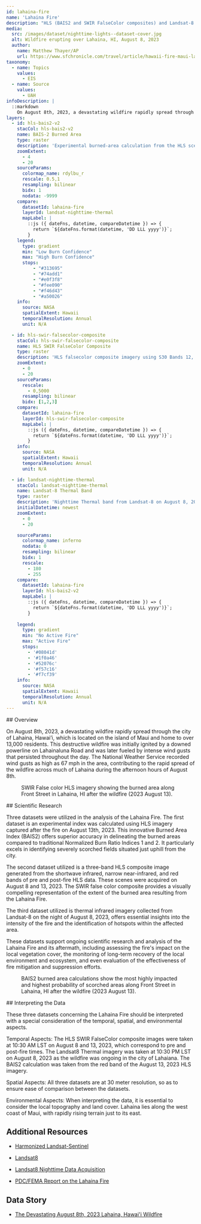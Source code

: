 ```yaml
---
id: lahaina-fire
name: 'Lahaina Fire'
description: "HLS (BAIS2 and SWIR FalseColor composites) and Landsat-8 thermal imagery supporting the Lahaina, HI Wildfire Story"
media:
  src: /images/dataset/nighttime-lights--dataset-cover.jpg
  alt: Wildfire erupting over Lahaina, HI, August 8, 2023
  author:
    name: Matthew Thayer/AP
    url: https://www.sfchronicle.com/travel/article/hawaii-fire-maui-lahaina-18289213.php
taxonomy:
  - name: Topics
    values:
      - EIS
  - name: Source
    values:
      - UAH
infoDescription: |
  ::markdown
    On August 8th, 2023, a devastating wildfire rapidly spread through the city of Lahaina, Hawai’i, which is located on the island of Maui and home to over 13,000 residents. This destructive wildfire was initially ignited by a downed powerline on Lahainaluna Road and was later fueled by intense wind gusts that persisted throughout the day. The National Weather Service recorded wind gusts as high as 67 mph in the area, contributing to the rapid spread of the wildfire across much of Lahaina during the afternoon hours of August 8th.
layers:
  - id: hls-bais2-v2
    stacCol: hls-bais2-v2
    name: BAIS-2 Burned Area
    type: raster
    description: 'Experimental burned-area calculation from the HLS scene taken on August 13,2023 over Lahaina, HI'
    zoomExtent:
      - 4
      - 20
    sourceParams:
      colormap_name: rdylbu_r
      rescale: 0.5,1
      resampling: bilinear
      bidx: 1
      nodata: -9999
    compare:
      datasetId: lahaina-fire
      layerId: landsat-nighttime-thermal
      mapLabel: |
        ::js ({ dateFns, datetime, compareDatetime }) => {
          return `${dateFns.format(datetime, 'DD LLL yyyy')}`;        
        }
    legend:
      type: gradient
      min: "Low Burn Confidence"
      max: "High Burn Confidence"
      stops:
          - "#313695"
          - "#74add1"
          - "#e0f3f8"
          - "#fee090"
          - "#f46d43"
          - "#a50026"
    info:
      source: NASA
      spatialExtent: Hawaii
      temporalResolution: Annual 
      unit: N/A 

  - id: hls-swir-falsecolor-composite
    stacCol: hls-swir-falsecolor-composite
    name: HLS SWIR FalseColor Composite
    type: raster
    description: 'HLS falsecolor composite imagery using S30 Bands 12, 8A, and 4, over Lahaina, HI.'
    zoomExtent:
      - 0
      - 20
    sourceParams:
      rescale:
        - 0,5000
      resampling: bilinear
      bidx: [1,2,3]
    compare:
      datasetId: lahaina-fire
      layerId: hls-swir-falsecolor-composite
      mapLabel: |
        ::js ({ dateFns, datetime, compareDatetime }) => {
          return `${dateFns.format(datetime, 'DD LLL yyyy')}`;
        }
    info:
      source: NASA
      spatialExtent: Hawaii
      temporalResolution: Annual 
      unit: N/A 

  - id: landsat-nighttime-thermal
    stacCol: landsat-nighttime-thermal
    name: Landsat-8 Thermal Band
    type: raster
    description: 'Nighttime Thermal band from Landsat-8 on August 8, 2023 shows the extent of the ongoing Lahaina Fire.'
    initialDatetime: newest
    zoomExtent:
      - 0
      - 20

    sourceParams:
      colormap_name: inferno
      nodata: 0
      resampling: bilinear
      bidx: 1
      rescale:
        - 180
        - 255
    compare:
      datasetId: lahaina-fire
      layerId: hls-bais2-v2
      mapLabel: |
        ::js ({ dateFns, datetime, compareDatetime }) => {
          return `${dateFns.format(datetime, 'DD LLL yyyy')}`;        
        }
            
    legend:
      type: gradient
      min: "No Active Fire"
      max: "Active Fire"
      stops:
        - '#08041d'
        - '#1f0a46'
        - '#52076c'
        - '#f57c16'
        - '#f7cf39'
    info:
      source: NASA
      spatialExtent: Hawaii
      temporalResolution: Annual 
      unit: N/A 
---
```


<Block type='full'>
<Prose>
## Overview

On August 8th, 2023, a devastating wildfire rapidly spread through the city of Lahaina, Hawai’i, which is located on the island of Maui and home to over 13,000 residents. This destructive wildfire was initially ignited by a downed powerline on Lahainaluna Road and was later fueled by intense wind gusts that persisted throughout the day. The National Weather Service recorded wind gusts as high as 67 mph in the area, contributing to the rapid spread of the wildfire across much of Lahaina during the afternoon hours of August 8th.

</Prose>

<Figure>
  <Map
    center={[-156.6727, 20.8766]}
    zoom={13.5}
    datasetId='lahaina-fire'
    layerId='hls-swir-falsecolor-composite'
    dateTime='2023-08-13'
  />
  <Caption
    attrAuthor='NASA'
    attrUrl='https://nasa.gov/'
  >
    SWIR False color HLS imagery showing the burned area along Front Street in Lahaina, HI after the wildfire (2023 August 13).
  </Caption>
</Figure>

</Block>

<Block type='wide'>
<Prose>
## Scientific Research

Three datasets were utilized in the analysis of the Lahaina Fire. The first dataset is an experimental index was calculated using HLS imagery captured after the fire on August 13th, 2023. This innovative Burned Area Index (BAIS2) offers superior accuracy in delineating the burned areas compared to traditional Normalized Burn Ratio Indices 1 and 2. It particularly excels in identifying severely scorched fields situated just uphill from the city.

The second dataset utilized is a three-band HLS composite image generated from the shortwave infrared, narrow near-infrared, and red bands of pre and post-fire HLS data. These scenes were acquired on August 8 and 13, 2023. The SWIR false color composite provides a visually compelling representation of the extent of the burned area resulting from the Lahaina Fire.

The third dataset utilized is thermal  infrared imagery collected from Landsat-8 on the night of August 8, 2023, offers essential insights into the intensity of the fire and the identification of hotspots within the affected area.

These datasets support ongoing scientific research and analysis of the Lahaina Fire and its aftermath, including assessing the fire's impact on the local vegetation cover, the monitoring of long-term recovery of the local environment and ecosystem, and even evaluation of the effectiveness of fire mitigation and suppression efforts.
</Prose>
</Block>

<Block type = 'full'>
<Figure>
  <Map
    center={[-156.67934, 20.87459]}
    zoom={14}
    datasetId='lahaina-fire'
    layerId='hls-bais2-v2'
    dateTime='2023-08-13'
  />
  <Caption
    attrAuthor='NASA'
    attrUrl='https://nasa.gov/'
  >
    BAIS2 burned area calculations show the most highly impacted and highest probability of scorched areas along Front Street in Lahaina, HI after the wildfire (2023 August 13).
  </Caption>
</Figure>

<Prose>
## Interpreting the Data

These three datasets concerning the Lahaina Fire should be interpreted with a special consideration of the temporal, spatial, and environmental aspects.

Temporal Aspects: The HLS SWIR FalseColor composite images were taken at 10:30 AM LST on August 8 and 13, 2023, which correspond to pre and post-fire times. The Landsat8 Thermal imagery was taken at 10:30 PM LST on August 8, 2023 as the wildfire was ongoing in the city of Lahaiana. The BAIS2 calculation was taken from the red band of the August 13, 2023 HLS imagery.

Spatial Aspects: All three datasets are at 30 meter resolution, so as to ensure ease of comparison between the datasets.

Environmental Aspects: When interpreting the data, it is essential to consider the local topography and land cover. Lahaina lies along the west coast of Maui, with rapidly rising terrain just to its east.

</Prose>
</Block>

<Block>
<Prose>

## Additional Resources

* [Harmonized Landsat-Sentinel](https://hls.gsfc.nasa.gov/)

* [Landsat8](https://landsat.gsfc.nasa.gov/satellites/landsat-8/)

* [Landsat8 Nighttime Data Acquisition](https://www.usgs.gov/faqs/how-do-i-search-and-download-ascending-nighttime-landsat-scenes)

* [PDC/FEMA Report on the Lahaina Fire](https://www.mauicounty.gov/CivicAlerts.aspx?AID=12683)

</Prose>
</Block>

<Block>
<Prose>

## Data Story
 
* [The Devastating August 8th, 2023 Lahaina, Hawai'i Wildfire](https://www.earthdata.nasa.gov/dashboard/stories/lahaina-fire)

</Prose>
</Block>